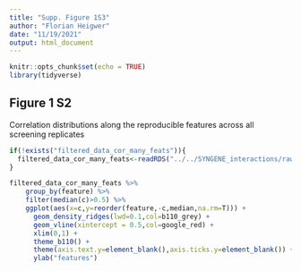 ```yaml
---
title: "Supp. Figure 1S3"
author: "Florian Heigwer"
date: "11/19/2021"
output: html_document
---
```


```r
knitr::opts_chunk$set(echo = TRUE)
library(tidyverse)
```

## Figure 1 S2

Correlation distributions along the reproducible features across all screening replicates

```r
if(!exists("filtered_data_cor_many_feats")){
  filtered_data_cor_many_feats<-readRDS("../../SYNGENE_interactions/raw_data/cor_many_feats_18112019.rds")
}

filtered_data_cor_many_feats %>%
    group_by(feature) %>%
    filter(median(c)>0.5) %>%
    ggplot(aes(x=c,y=reorder(feature,-c,median,na.rm=T))) +
      geom_density_ridges(lwd=0.1,col=b110_grey) +
      geom_vline(xintercept = 0.5,col=google_red) +
      xlim(0,1) +
      theme_b110() +
      theme(axis.text.y=element_blank(),axis.ticks.y=element_blank()) +
      ylab("features")
  
```